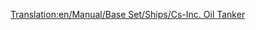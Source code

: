 [[Translation:en/Manual/Base Set/Ships/Cs-Inc. Oil Tanker]]
{{fr/Manual/Base Set/Ships/Bateau|Nom=Pétrolier Cs-Inc.
|Image=[[File:en/Manual/Base Set/Ships/OilTanker.png|Cs-Inc. Oil Tanker]]
|Coût=33 511£ (67 022$)
|Vitesse=40 km/h (25 mph)
|Entretien=2 050£ (4 100$)
|Conception=1968
|Vie=30
|Capacité=350000 litres de pétrole
|Description=Le pétrolier Cs-Inc. est un super-pétrolier. Il contient bien plus que son prédécesseur, et va plus vite.
|Réalité=Fictif. Cs est mis vraisemblablement pour Chris Sawyer.
}}